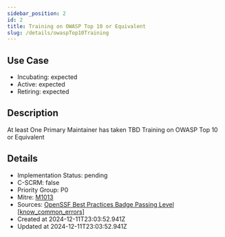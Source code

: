 ```yaml
---
sidebar_position: 2
id: 2
title: Training on OWASP Top 10 or Equivalent
slug: /details/owaspTop10Training
---
```


## Use Case
<!-- LEVELS:START -->
- Incubating: expected
- Active: expected
- Retiring: expected
<!-- LEVELS:END -->

<!-- DESCRIPTION:START -->
## Description
At least One Primary Maintainer has taken TBD Training on OWASP Top 10 or Equivalent
<!-- DESCRIPTION:END -->

<!-- DETAILS:START -->
## Details
- Implementation Status: pending
- C-SCRM: false
- Priority Group: P0
- Mitre: [M1013](https://attack.mitre.org/mitigations/M1013/)
- Sources: [OpenSSF Best Practices Badge Passing Level [know_common_errors]](https://www.bestpractices.dev/en/criteria?details=true&rationale=true#0.know_common_errors)
- Created at 2024-12-11T23:03:52.941Z
- Updated at 2024-12-11T23:03:52.941Z
<!-- DETAILS:END -->
